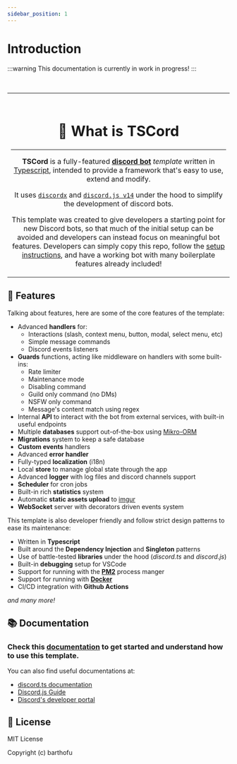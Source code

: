 ```yaml
---
sidebar_position: 1
---
```


# Introduction

:::warning
This documentation is currently in work in progress!
:::

<br />

<table>
<tr>
<td align="center">

<br/>   

# 🌟 What is TSCord

<hr />

**TSCord** is a fully-featured **[discord bot](https://discord.com/developers/docs/intro#bots-and-apps)** *template* written in [Typescript](https://www.typescriptlang.org/), intended to provide a framework that's easy to use, extend and modify.

It uses [`discordx`](https://github.com/discordx-ts/discordx) and [`discord.js v14`](https://github.com/discordjs/discord.js) under the hood to simplify the development of discord bots.

This template was created to give developers a starting point for new Discord bots, so that much of the initial setup can be avoided and developers can instead focus on meaningful bot features. Developers can simply copy this repo, follow the [setup instructions](https://barthofu.github.io/tscord-docs), and have a working bot with many boilerplate features already included!        
</td>
</tr>
</table>

## 📜 Features

Talking about features, here are some of the core features of the template:

- Advanced **handlers** for:
    - Interactions (slash, context menu, button, modal, select menu, etc)
    - Simple message commands
    - Discord events listeners
- **Guards** functions, acting like middleware on handlers with some built-ins:
    - Rate limiter
    - Maintenance mode
    - Disabling command
    - Guild only command (no DMs)
    - NSFW only command
    - Message's content match using regex
- Internal **API** to interact with the bot from external services, with built-in useful endpoints
- Multiple **databases** support out-of-the-box using [Mikro-ORM](https://mikro-orm.io/)
- **Migrations** system to keep a safe database
- **Custom events** handlers
- Advanced **error handler**
- Fully-typed **localization** (i18n)
- Local **store** to manage global state through the app
- Advanced **logger** with log files and discord channels support
- **Scheduler** for cron jobs
- Built-in rich **statistics** system
- Automatic **static assets upload** to [imgur](https://imgur.com/)
- **WebSocket** server with decorators driven events system

This template is also developer friendly and follow strict design patterns to ease its maintenance:
- Written in **Typescript**
- Built around the **Dependency Injection** and **Singleton** patterns
- Use of battle-tested **libraries** under the hood (*discord.ts* and *discord.js*)
- Built-in **debugging** setup for VSCode
- Support for running with the **[PM2](https://pm2.keymetrics.io/)** process manger
- Support for running with **[Docker](https://www.docker.com/)**
- CI/CD integration with **Github Actions**

*and many more!*

## 📚 Documentation

### Check this [**documentation**](https://barthofu.github.io/tscord-docs/docs) to get started and understand how to use this template.

You can also find useful documentations at:
- [discord.ts documentation](https://discord-ts.js.org/)
- [Discord.js Guide](https://discordjs.guide/)
- [Discord's developer portal](https://discord.com/developers/docs/intro)

## 📑 License

MIT License

Copyright (c) barthofu